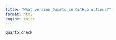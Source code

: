 ```yaml
---
title: "What version Quarto in GitHub actions?"
format: html
engine: knitr
---
```


```bash
quarto check
```

